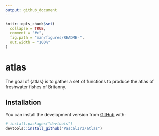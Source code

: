 ```yaml
---
output: github_document
---
```


<!-- README.md is generated from README.Rmd. Please edit that file -->

```r
knitr::opts_chunk$set(
  collapse = TRUE,
  comment = "#>",
  fig.path = "man/figures/README-",
  out.width = "100%"
)
```

# atlas

<!-- badges: start -->
<!-- badges: end -->

The goal of {atlas} is to gather a set of functions to produce the atlas of freshwater fishes of Britanny.

## Installation

You can install the development version from [GitHub](https://github.com/) with:

``` r
# install.packages("devtools")
devtools::install_github("PascalIrz/atlas")
```
